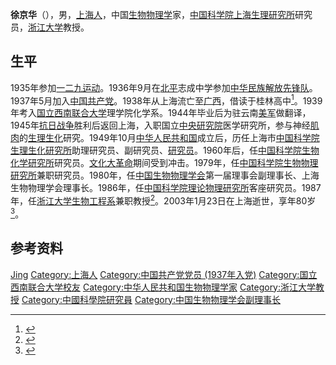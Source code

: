 {{同名人物|徐京华|徐京华}}
{{人物信息框
| 姓名     = 徐京华
| 性别     = 男
| 出生日期 = 1922年11月17日
| 出生地点 = 
| 逝世日期 = {{Dda|2003|1|23|1922|11|17}}
| 逝世地点 = [[上海市|上海市]]
| 籍贯     =
| 职业     = [[生物物理学|生物物理学]]家
| 民族     = [[汉族|汉族]]
| 母校     = [[国立西南联合大学|国立西南联合大学]]
| 政党     = [[中国共产党|中国共产党]]
}}
'''徐京华'''（{{bd|1922年|11月17日|2003年|1月23日|catIdx=Xu}}），男，[[上海人|上海人]]，中国[[生物物理学|生物物理学]]家，[[中国科学院上海生理研究所|中国科学院上海生理研究所]]研究员，[[浙江大学|浙江大学]]教授。

== 生平 ==
1935年参加[[一二九运动|一二九运动]]。1936年9月在[[北平|北平]]志成中学参加[[中华民族解放先锋队|中华民族解放先锋队]]。1937年5月加入[[中国共产党|中国共产党]]。1938年从上海流亡至[[广西|广西]]，借读于桂林高中<ref>{{cite web |author1=秦泥 |title=知交半零落——悼念徐京华与董易学长 |url=http://www.tsinghua.org.cn/publish/alumni/4000380/10026254.html |publisher=清华校友总会 |date=2009-06-18 |access-date=2020-07-16 |archive-date=2020-07-18 |archive-url=https://web.archive.org/web/20200718021251/http://www.tsinghua.org.cn/publish/alumni/4000380/10026254.html }}</ref>。1939年考入[[国立西南联合大学|国立西南联合大学]]理学院化学系。1944年毕业后为驻云南[[美军|美军]]做翻译，1945年[[中国抗日战争|抗日战争]]胜利后返回上海，入职国立[[中央研究院|中央研究院]]医学研究所，参与神经[[肌肉|肌肉]]的[[生理学|生理]][[生物化学|生化]]研究。1949年10月[[中华人民共和国|中华人民共和国]]成立后，历任上海市[[中国科学院上海生理研究所|中国科学院生理生化研究所]]助理研究员、副研究员、[[研究员|研究员]]。1960年后，任[[中国科学院生物化学研究所|中国科学院生物化学研究所]]研究员。[[文化大革命|文化大革命]]期间受到冲击。1979年，任[[中国科学院生物物理研究所|中国科学院生物物理研究所]]兼职研究员。1980年，任[[中国生物物理学会|中国生物物理学会]]第一届理事会副理事长、上海生物物理学会理事长。1986年，任[[中国科学院理论物理研究所|中国科学院理论物理研究所]]客座研究员。1987年，任[[浙江大学化学工程与生物工程学院|浙江大学生物工程系]]兼职教授<ref>{{cite book |editor=清华大学校史研究室 |title=清华革命先驱·上册 |date=2004 |publisher=清华大学出版社 |location=北京 |isbn=7302082162 |page=228}}</ref>。2003年1月23日在上海逝世，享年80岁<ref>{{cite journal |author=丁达夫 |title=怀念徐京华先生 |journal=生物物理学报 |date=2003 |volume=19 |issue=1 |doi=10.3321/j.issn:1000-6737.2003.01.024}}</ref>。

== 参考资料 ==
{{reflist}}

{{Navboxes
| title  = 徐京华在[[中国生物物理学会|中国生物物理学会]]的职务
| list1  =
{{中国生物物理学会第一届理事会}}
{{中国生物物理学会第二届理事会}}
{{中国生物物理学会第三届理事会}}
}}
{{portal bar|人物|生物|物理|化学}}

{{Authority control}}
{{DEFAULTSORT:Xu}}
[[Category:徐姓|Jing]]
[[Category:上海人|Category:上海人]]
[[Category:中国共产党党员_(1937年入党)|Category:中国共产党党员 (1937年入党)]]
[[Category:国立西南联合大学校友|Category:国立西南联合大学校友]]
[[Category:中华人民共和国生物物理学家|Category:中华人民共和国生物物理学家]]
[[Category:浙江大学教授|Category:浙江大学教授]]
[[Category:中國科學院研究員|Category:中國科學院研究員]]
[[Category:中国生物物理学会副理事长|Category:中国生物物理学会副理事长]]